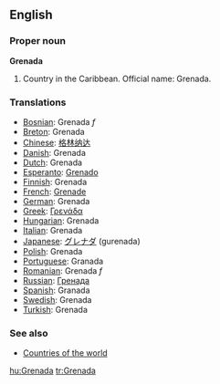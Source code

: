 ==English==

===Proper noun===
'''Grenada'''

# Country in the Caribbean. Official name: Grenada.
===Translations===
*[[Bosnian]]: Grenada ''f''
*[[Breton]]: Grenada
*[[Chinese]]: [[格林纳达]]
*[[Danish]]: Grenada
*[[Dutch]]: Grenada
*[[Esperanto]]: [[Grenado]]
*[[Finnish]]: Grenada
*[[French]]: [[Grenade]]
*[[German]]: Grenada
*[[Greek]]: [[Γρενάδα]]
*[[Hungarian]]: Grenada
*[[Italian]]: Grenada
*[[Japanese]]: [[グレナダ]] (gurenada)
*[[Polish]]: Grenada
*[[Portuguese]]: Granada
*[[Romanian]]: Grenada ''f''
*[[Russian]]: [[Гренада]]
*[[Spanish]]: Granada
*[[Swedish]]: Grenada
*[[Turkish]]: Grenada

===See also===
* [[Countries of the world]]

[[hu:Grenada]]
[[tr:Grenada]]